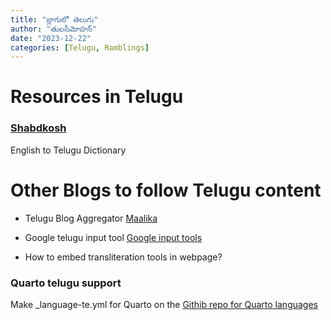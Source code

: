 ```yaml
---
title: "బ్లాగులో తెలుగు"
author: "తులసీమోహన్"
date: "2023-12-22"
categories: [Telugu, Ramblings]
---
```

# Resources in Telugu 
:::{.callout-note collapse="true" }
### [**Shabdkosh**](https://www.shabdkosh.com/dictionary/english-telugu/)
English to Telugu Dictionary 
::: 

# Other Blogs to follow Telugu content
- Telugu Blog Aggregator [Maalika](http://maalika.org/) 

- Google telugu input tool [Google input tools](https://www.google.com/intl/te/inputtools/try/)
- How to embed transliteration tools in webpage?

:::{.callout-important collapse="true"}
### Quarto telugu support
Make _language-te.yml for Quarto on the 
[Githib repo for Quarto languages](https://github.com/quarto-dev/quarto-cli/tree/main/src/resources/language)
::: 
 
